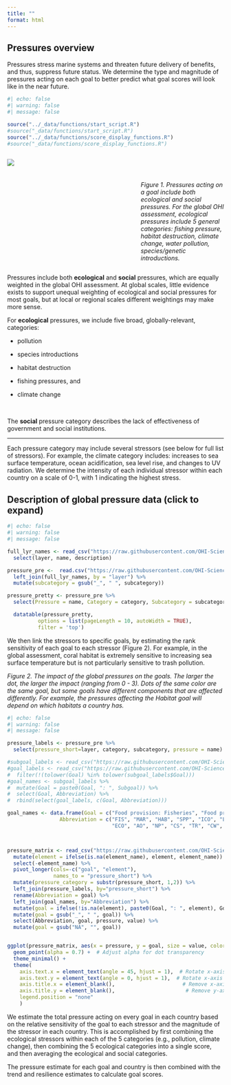 ```yaml
---
title: ""
format: html
---
```


## Pressures overview
Pressures stress marine systems and threaten future delivery of benefits, and thus, suppress future status. We determine the type and magnitude of pressures acting on each goal to better predict what goal scores will look like in the near future. 

```r
#| echo: false
#| warning: false
#| message: false

source("../_data/functions/start_script.R")
#source("_data/functions/start_script.R")
source("../_data/functions/score_display_functions.R")
#source("_data/functions/score_display_functions.R")
```

:::: {.columns} 

::: {.column width="60%"}
![](https://user-images.githubusercontent.com/5685517/144595918-46f11d06-68a8-44af-a706-d16baf3e6b43.png)

:::

::: {.column width="40%"}

<br>
<br>
<br>
*Figure 1. Pressures acting on a goal include both ecological and social pressures. For the global OHI assessment, ecological pressures include 5 general categories: fishing pressure, habitat destruction, climate change, water pollution, species/genetic introductions.*


:::

::::


Pressures include both **ecological** and **social** pressures, which are equally weighted in the global OHI assessment. At global scales, little evidence exists to support unequal weighting of ecological and social pressures for most goals, but at local or regional scales different weightings may make more sense.
 
For **ecological** pressures, we include five broad, globally-relevant, categories:

- pollution

- species introductions 

- habitat destruction 

- fishing pressures, and 

- climate change 

<br>

The **social** pressure category describes the lack of effectiveness of government and social institutions.

----

Each pressure category may include several stressors (see below for full list of stressors). For example, the climate category includes: increases to sea surface temperature, ocean acidification, sea level rise, and changes to UV radiation. We determine the intensity of each individual stressor within each country on a scale of 0-1, with 1 indicating the highest stress.

::: {.callout-note collapse=true}

## Description of global pressure data (click to expand)

```r
#| echo: false
#| warning: false
#| message: false

full_lyr_names <- read_csv("https://raw.githubusercontent.com/OHI-Science/ohi-global/draft/metadata_documentation/layers_eez_base.csv") %>% 
  select(layer, name, description)

pressure_pre <-  read.csv("https://raw.githubusercontent.com/OHI-Science/ohi-global/draft/eez/conf/pressure_categories.csv") %>% 
  left_join(full_lyr_names, by = "layer") %>% 
  mutate(subcategory = gsub("_", " ", subcategory))

pressure_pretty <- pressure_pre %>%
  select(Pressure = name, Category = category, Subcategory = subcategory, Description = description)

  datatable(pressure_pretty,
          options = list(pageLength = 10, autoWidth = TRUE),
          filter = 'top')
```

:::

We then link the stressors to specific goals, by estimating the rank sensitivity of each goal to each stressor (Figure 2). For example, in the global assessment, coral habitat is extremely sensitive to increasing sea surface temperature but is not particularly sensitive to trash pollution. 

*Figure 2. The impact of the global pressures on the goals. The larger the dot, the larger the impact (ranging from 0 - 3). Dots of the same color are the same goal, but some goals have different components that are affected differently. For example, the pressures affecting the Habitat goal will depend on which habitats a country has.*

```r
#| echo: false
#| warning: false
#| message: false

pressure_labels <- pressure_pre %>%
  select(pressure_short=layer, category, subcategory, pressure = name)

#subgoal_labels <- read_csv("https://raw.githubusercontent.com/OHI-Science/ohi-global/draft/metadata_documentation/ohi_model/tables/Subgoal_Descriptions.csv") 
#goal_labels <- read_csv("https://raw.githubusercontent.com/OHI-Science/ohi-global/draft/metadata_documentation/ohi_model/tables/ten_goals.csv") %>%
#  filter(!(tolower(Goal) %in% tolower(subgoal_labels$Goal)))
#goal_names <- subgoal_labels %>%
#  mutate(Goal = paste0(Goal, ": ", Subgoal)) %>%
#  select(Goal, Abbreviation) %>%
#  rbind(select(goal_labels, c(Goal, Abbreviation)))

goal_names <- data.frame(Goal = c("Food provision: Fisheries", "Food provision: Mariculture", "Biodiversity: Habitat", "Biodiversity: Species condition", "Sense of place: Iconic species", "Sense of place: Lasting special places", "Livelihoods", "Economies", "Artisanal Fishing Opportunity", "Natural Products", "Carbon Storage", "Tourism and Recreation", "Clean Waters", "Coastal Protection"),
                 Abbreviation = c("FIS", "MAR", "HAB", "SPP", "ICO", "LSP", "LIV",
                                  "ECO", "AO", "NP", "CS", "TR", "CW", "CP"))



pressure_matrix <- read_csv("https://raw.githubusercontent.com/OHI-Science/ohi-global/draft/eez/conf/pressures_matrix.csv") %>%
  mutate(element = ifelse(is.na(element_name), element, element_name)) %>%
  select(-element_name) %>%
  pivot_longer(cols=-c("goal", "element"),
               names_to = "pressure_short") %>%
  mutate(pressure_category = substr(pressure_short, 1,2)) %>%
  left_join(pressure_labels, by="pressure_short") %>%
  rename(Abbreviation = goal) %>%
  left_join(goal_names, by="Abbreviation") %>%
  mutate(goal = ifelse(!is.na(element), paste0(Goal, ": ", element), Goal)) %>%
  mutate(goal = gsub("_", " ", goal)) %>%
  select(Abbreviation, goal, pressure, value) %>%
  mutate(goal = gsub("NA", "", goal))


ggplot(pressure_matrix, aes(x = pressure, y = goal, size = value, color = Abbreviation)) +
  geom_point(alpha = 0.7) +  # Adjust alpha for dot transparency
  theme_minimal() +
  theme(
    axis.text.x = element_text(angle = 45, hjust = 1),  # Rotate x-axis labels
    axis.text.y = element_text(angle = 0, hjust = 1),  # Rotate x-axis labels
    axis.title.x = element_blank(),                      # Remove x-axis title
    axis.title.y = element_blank(),                       # Remove y-axis title
    legend.position = "none"
    ) 


```


We estimate the total pressure acting on every goal in each country based on the relative sensitivity of the goal to each stressor and the magnitude of the stressor in each country. This is accomplished by first combining the ecological stressors within each of the 5 categories (e.g., pollution, climate change), then combining the 5 ecological categories into a single score, and then averaging the ecological and social categories.

The pressure estimate for each goal and country is then combined with the trend and resilience estimates to calculate goal scores.


